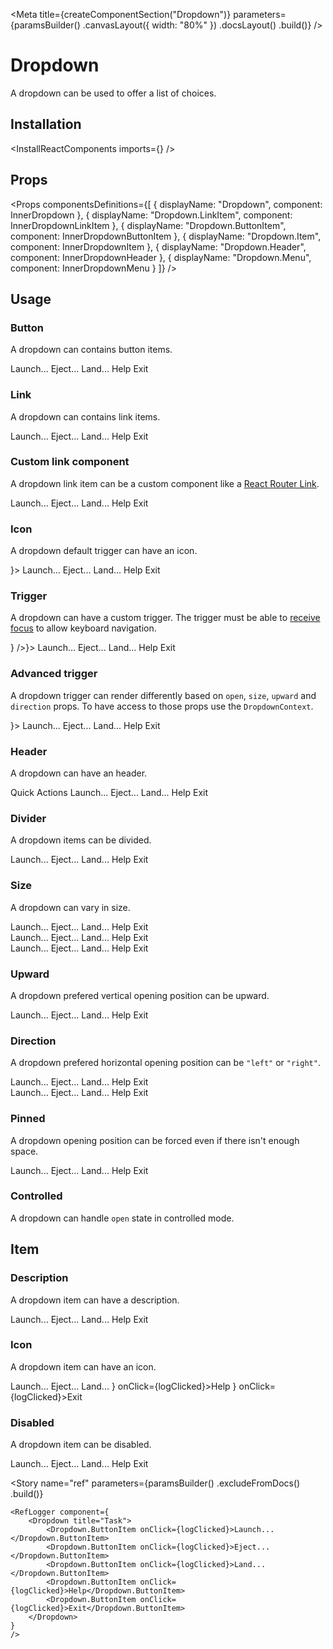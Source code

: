 
<Meta
    title={createComponentSection("Dropdown")}
    parameters={paramsBuilder()
        .canvasLayout({ width: "80%" })
        .docsLayout(<ReactComponentsLayout sourcePath="/packages/react-components/src/dropdown" />)
        .build()}
/>

# Dropdown

A dropdown can be used to offer a list of choices.

## Installation

<InstallReactComponents imports={<Imports />} />

## Props

<Props
    componentsDefinitions={[
        { displayName: "Dropdown", component: InnerDropdown },
        { displayName: "Dropdown.LinkItem", component: InnerDropdownLinkItem },
        { displayName: "Dropdown.ButtonItem", component: InnerDropdownButtonItem },
        { displayName: "Dropdown.Item", component: InnerDropdownItem },
        { displayName: "Dropdown.Header", component: InnerDropdownHeader },
        { displayName: "Dropdown.Menu", component: InnerDropdownMenu }
    ]}
/>

## Usage

### Button

A dropdown can contains button items.

<Preview>
    <Story name="button">
        <Dropdown title="Task">
            <Dropdown.ButtonItem onClick={logClicked}>Launch...</Dropdown.ButtonItem>
            <Dropdown.ButtonItem onClick={logClicked}>Eject...</Dropdown.ButtonItem>
            <Dropdown.ButtonItem onClick={logClicked}>Land...</Dropdown.ButtonItem>
            <Dropdown.ButtonItem onClick={logClicked}>Help</Dropdown.ButtonItem>
            <Dropdown.ButtonItem onClick={logClicked}>Exit</Dropdown.ButtonItem>
        </Dropdown>
    </Story>
</Preview>

### Link

A dropdown can contains link items.

<Preview>
    <Story name="link">
        <Dropdown title="Task">
            <Dropdown.LinkItem href="https://www.sharegate.com" target="_blank">Launch...</Dropdown.LinkItem>
            <Dropdown.LinkItem href="https://www.sharegate.com" target="_blank">Eject...</Dropdown.LinkItem>
            <Dropdown.LinkItem href="https://www.sharegate.com" target="_blank">Land...</Dropdown.LinkItem>
            <Dropdown.LinkItem href="https://www.sharegate.com" target="_blank">Help</Dropdown.LinkItem>
            <Dropdown.LinkItem href="https://www.sharegate.com" target="_blank">Exit</Dropdown.LinkItem>
        </Dropdown>
    </Story>
</Preview>

### Custom link component

A dropdown link item can be a custom component like a [React Router Link](https://reacttraining.com/react-router/web/api/Link).

<Preview>
    <Story name="link component">
        <Dropdown title="Task">
            <Dropdown.LinkItem as={CustomLink} href="https://www.sharegate.com" target="_blank">Launch...</Dropdown.LinkItem>
            <Dropdown.LinkItem as={CustomLink} href="https://www.sharegate.com" target="_blank">Eject...</Dropdown.LinkItem>
            <Dropdown.LinkItem as={CustomLink} href="https://www.sharegate.com" target="_blank">Land...</Dropdown.LinkItem>
            <Dropdown.LinkItem as={CustomLink} href="https://www.sharegate.com" target="_blank">Help</Dropdown.LinkItem>
            <Dropdown.LinkItem as={CustomLink} href="https://www.sharegate.com" target="_blank">Exit</Dropdown.LinkItem>
        </Dropdown>
    </Story>
</Preview>

### Icon

A dropdown default trigger can have an icon.

<Preview>
    <Story name="icon">
        <Dropdown title="Task" icon={<FolderIcon />}>
            <Dropdown.ButtonItem onClick={logClicked}>Launch...</Dropdown.ButtonItem>
            <Dropdown.ButtonItem onClick={logClicked}>Eject...</Dropdown.ButtonItem>
            <Dropdown.ButtonItem onClick={logClicked}>Land...</Dropdown.ButtonItem>
            <Dropdown.ButtonItem onClick={logClicked}>Help</Dropdown.ButtonItem>
            <Dropdown.ButtonItem onClick={logClicked}>Exit</Dropdown.ButtonItem>
        </Dropdown>
    </Story>
</Preview>

### Trigger

A dropdown can have a custom trigger. The trigger must be able to [receive focus](https://developer.mozilla.org/en-US/docs/Web/Accessibility/Understanding_WCAG/Keyboard) to allow keyboard navigation.

<Preview>
    <Story name="trigger">
        <Dropdown trigger={<Button circular secondary icon={<VerticalDotsIcon />} />}>
            <Dropdown.ButtonItem onClick={logClicked}>Launch...</Dropdown.ButtonItem>
            <Dropdown.ButtonItem onClick={logClicked}>Eject...</Dropdown.ButtonItem>
            <Dropdown.ButtonItem onClick={logClicked}>Land...</Dropdown.ButtonItem>
            <Dropdown.ButtonItem onClick={logClicked}>Help</Dropdown.ButtonItem>
            <Dropdown.ButtonItem onClick={logClicked}>Exit</Dropdown.ButtonItem>
        </Dropdown>
    </Story>
</Preview>

### Advanced trigger

A dropdown trigger can render differently based on `open`, `size`, `upward` and `direction` props. To have access to those props use the `DropdownContext`.

<Preview>
    <Story name="advanced trigger">
        <Dropdown trigger={<CustomTrigger />}>
            <Dropdown.ButtonItem onClick={logClicked}>Launch...</Dropdown.ButtonItem>
            <Dropdown.ButtonItem onClick={logClicked}>Eject...</Dropdown.ButtonItem>
            <Dropdown.ButtonItem onClick={logClicked}>Land...</Dropdown.ButtonItem>
            <Dropdown.ButtonItem onClick={logClicked}>Help</Dropdown.ButtonItem>
            <Dropdown.ButtonItem onClick={logClicked}>Exit</Dropdown.ButtonItem>
        </Dropdown>
    </Story>
</Preview>

<CustomTriggerBlock />

### Header

A dropdown can have an header.

<Preview>
    <Story name="header">
        <Dropdown title="Task">
            <Dropdown.Header>Quick Actions</Dropdown.Header>
            <Dropdown.ButtonItem onClick={logClicked}>Launch...</Dropdown.ButtonItem>
            <Dropdown.ButtonItem onClick={logClicked}>Eject...</Dropdown.ButtonItem>
            <Dropdown.ButtonItem onClick={logClicked}>Land...</Dropdown.ButtonItem>
            <Dropdown.ButtonItem onClick={logClicked}>Help</Dropdown.ButtonItem>
            <Dropdown.ButtonItem onClick={logClicked}>Exit</Dropdown.ButtonItem>
        </Dropdown>
    </Story>
</Preview>

### Divider

A dropdown items can be divided.

<Preview>
    <Story name="divider">
        <Dropdown title="Task">
            <Dropdown.ButtonItem onClick={logClicked}>Launch...</Dropdown.ButtonItem>
            <Dropdown.ButtonItem onClick={logClicked}>Eject...</Dropdown.ButtonItem>
            <Dropdown.ButtonItem onClick={logClicked}>Land...</Dropdown.ButtonItem>
            <Dropdown.Divider />
            <Dropdown.ButtonItem onClick={logClicked}>Help</Dropdown.ButtonItem>
            <Dropdown.ButtonItem onClick={logClicked}>Exit</Dropdown.ButtonItem>
        </Dropdown>
    </Story>
</Preview>

### Size

A dropdown can vary in size.

<Preview>
    <Story name="size">
        <div className="flex">
            <div className="mr12">
                <Dropdown title="Task" size="small">
                    <Dropdown.ButtonItem onClick={logClicked}>Launch...</Dropdown.ButtonItem>
                    <Dropdown.ButtonItem onClick={logClicked}>Eject...</Dropdown.ButtonItem>
                    <Dropdown.ButtonItem onClick={logClicked}>Land...</Dropdown.ButtonItem>
                    <Dropdown.ButtonItem onClick={logClicked}>Help</Dropdown.ButtonItem>
                    <Dropdown.ButtonItem onClick={logClicked}>Exit</Dropdown.ButtonItem>
                </Dropdown>
            </div>
            <div className="mr12">
                <Dropdown title="Task">
                    <Dropdown.ButtonItem onClick={logClicked}>Launch...</Dropdown.ButtonItem>
                    <Dropdown.ButtonItem onClick={logClicked}>Eject...</Dropdown.ButtonItem>
                    <Dropdown.ButtonItem onClick={logClicked}>Land...</Dropdown.ButtonItem>
                    <Dropdown.ButtonItem onClick={logClicked}>Help</Dropdown.ButtonItem>
                    <Dropdown.ButtonItem onClick={logClicked}>Exit</Dropdown.ButtonItem>
                </Dropdown>
            </div>
            <div>
                <Dropdown title="Task" size="large">
                    <Dropdown.ButtonItem onClick={logClicked}>Launch...</Dropdown.ButtonItem>
                    <Dropdown.ButtonItem onClick={logClicked}>Eject...</Dropdown.ButtonItem>
                    <Dropdown.ButtonItem onClick={logClicked}>Land...</Dropdown.ButtonItem>
                    <Dropdown.ButtonItem onClick={logClicked}>Help</Dropdown.ButtonItem>
                    <Dropdown.ButtonItem onClick={logClicked}>Exit</Dropdown.ButtonItem>
                </Dropdown>
            </div>
        </div>
    </Story>
</Preview>

### Upward

A dropdown prefered vertical opening position can be upward.

<Preview>
    <Story name="upward">
        <Dropdown title="Task" upward>
            <Dropdown.ButtonItem onClick={logClicked}>Launch...</Dropdown.ButtonItem>
            <Dropdown.ButtonItem onClick={logClicked}>Eject...</Dropdown.ButtonItem>
            <Dropdown.ButtonItem onClick={logClicked}>Land...</Dropdown.ButtonItem>
            <Dropdown.ButtonItem onClick={logClicked}>Help</Dropdown.ButtonItem>
            <Dropdown.ButtonItem onClick={logClicked}>Exit</Dropdown.ButtonItem>
        </Dropdown>
    </Story>
</Preview>

### Direction

A dropdown prefered horizontal opening position can be `"left"` or `"right"`.

<Preview>
    <Story name="direction">
        <div className="flex">
            <div className="mr12">
                <Dropdown title="Left" direction="left">
                    <Dropdown.ButtonItem onClick={logClicked}>Launch...</Dropdown.ButtonItem>
                    <Dropdown.ButtonItem onClick={logClicked}>Eject...</Dropdown.ButtonItem>
                    <Dropdown.ButtonItem onClick={logClicked}>Land...</Dropdown.ButtonItem>
                    <Dropdown.ButtonItem onClick={logClicked}>Help</Dropdown.ButtonItem>
                    <Dropdown.ButtonItem onClick={logClicked}>Exit</Dropdown.ButtonItem>
                </Dropdown>
            </div>
            <div>
                <Dropdown title="Right" direction="right">
                    <Dropdown.ButtonItem onClick={logClicked}>Launch...</Dropdown.ButtonItem>
                    <Dropdown.ButtonItem onClick={logClicked}>Eject...</Dropdown.ButtonItem>
                    <Dropdown.ButtonItem onClick={logClicked}>Land...</Dropdown.ButtonItem>
                    <Dropdown.ButtonItem onClick={logClicked}>Help</Dropdown.ButtonItem>
                    <Dropdown.ButtonItem onClick={logClicked}>Exit</Dropdown.ButtonItem>
                </Dropdown>
            </div>
        </div>
    </Story>
</Preview>

### Pinned

A dropdown opening position can be forced even if there isn't enough space.

<Preview>
    <Story name="pinned">
        <Dropdown title="Pinned" pinned upward={false}>
            <Dropdown.ButtonItem onClick={logClicked}>Launch...</Dropdown.ButtonItem>
            <Dropdown.ButtonItem onClick={logClicked}>Eject...</Dropdown.ButtonItem>
            <Dropdown.ButtonItem onClick={logClicked}>Land...</Dropdown.ButtonItem>
            <Dropdown.ButtonItem onClick={logClicked}>Help</Dropdown.ButtonItem>
            <Dropdown.ButtonItem onClick={logClicked}>Exit</Dropdown.ButtonItem>
        </Dropdown>
    </Story>
</Preview>

### Controlled

A dropdown can handle `open` state in controlled mode.

<FilePreview filePath="/dropdown-menu-2/stories/ControlledDropdown">
    <ControlledDropdown />
</FilePreview>

## Item

### Description

A dropdown item can have a description.

<Preview>
    <Story name="item description">
        <Dropdown title="Task">
            <Dropdown.ButtonItem description="ctrl + l" onClick={logClicked}>Launch...</Dropdown.ButtonItem>
            <Dropdown.ButtonItem description="ctrl + e" onClick={logClicked}>Eject...</Dropdown.ButtonItem>
            <Dropdown.ButtonItem description="ctrl + shift + l" onClick={logClicked}>Land...</Dropdown.ButtonItem>
            <Dropdown.ButtonItem description="ctrl + h" onClick={logClicked}>Help</Dropdown.ButtonItem>
            <Dropdown.ButtonItem description="ctrl + alt + del" onClick={logClicked}>Exit</Dropdown.ButtonItem>
        </Dropdown>
    </Story>
</Preview>

### Icon

A dropdown item can have an icon.

<Preview>
    <Story name="item icon">
        <Dropdown title="Task">
            <Dropdown.ButtonItem onClick={logClicked}>Launch...</Dropdown.ButtonItem>
            <Dropdown.ButtonItem onClick={logClicked}>Eject...</Dropdown.ButtonItem>
            <Dropdown.ButtonItem onClick={logClicked}>Land...</Dropdown.ButtonItem>
            <Dropdown.ButtonItem icon={<HelpIcon />} onClick={logClicked}>Help</Dropdown.ButtonItem>
            <Dropdown.ButtonItem icon={<SignoutIcon />} onClick={logClicked}>Exit</Dropdown.ButtonItem>
        </Dropdown>
    </Story>
</Preview>

### Disabled

A dropdown item can be disabled.

<Preview>
    <Story name="item disabled">
        <Dropdown title="Task">
            <Dropdown.ButtonItem onClick={logClicked}>Launch...</Dropdown.ButtonItem>
            <Dropdown.ButtonItem disabled onClick={logClicked}>Eject...</Dropdown.ButtonItem>
            <Dropdown.ButtonItem disabled onClick={logClicked}>Land...</Dropdown.ButtonItem>
            <Dropdown.ButtonItem onClick={logClicked}>Help</Dropdown.ButtonItem>
            <Dropdown.ButtonItem onClick={logClicked}>Exit</Dropdown.ButtonItem>
        </Dropdown>
    </Story>
</Preview>

<Story
    name="ref"
    parameters={paramsBuilder()
        .excludeFromDocs()
        .build()}
>
    <RefLogger component={
        <Dropdown title="Task">
            <Dropdown.ButtonItem onClick={logClicked}>Launch...</Dropdown.ButtonItem>
            <Dropdown.ButtonItem onClick={logClicked}>Eject...</Dropdown.ButtonItem>
            <Dropdown.ButtonItem onClick={logClicked}>Land...</Dropdown.ButtonItem>
            <Dropdown.ButtonItem onClick={logClicked}>Help</Dropdown.ButtonItem>
            <Dropdown.ButtonItem onClick={logClicked}>Exit</Dropdown.ButtonItem>
        </Dropdown>
    }
    />
</Story>

